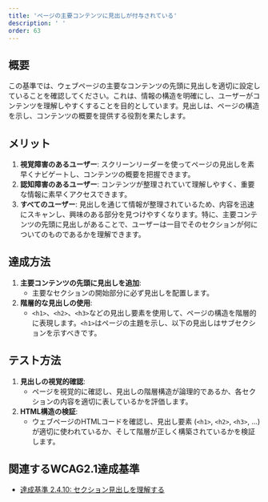 ```yaml
---
title: 'ページの主要コンテンツに見出しが付与されている'
description: ' '
order: 63
---
```


## 概要
この基準では、ウェブページの主要なコンテンツの先頭に見出しを適切に設定していることを確認してください。これは、情報の構造を明確にし、ユーザーがコンテンツを理解しやすくすることを目的としています。見出しは、ページの構造を示し、コンテンツの概要を提供する役割を果たします。


## メリット
1. **視覚障害のあるユーザー**: スクリーンリーダーを使ってページの見出しを素早くナビゲートし、コンテンツの概要を把握できます。
2. **認知障害のあるユーザー**: コンテンツが整理されていて理解しやすく、重要な情報に素早くアクセスできます。
3. **すべてのユーザー**: 見出しを通じて情報が整理されているため、内容を迅速にスキャンし、興味のある部分を見つけやすくなります。特に、主要コンテンツの先頭に見出しがあることで、ユーザーは一目でそのセクションが何についてのものであるかを理解できます。   

## 達成方法
1. **主要コンテンツの先頭に見出しを追加**:
    - 主要なセクションの開始部分に必ず見出しを配置します。
2. **階層的な見出しの使用**:
    - `<h1>`、`<h2>`、`<h3>`などの見出し要素を使用して、ページの構造を階層的に表現します。`<h1>`はページの主題を示し、以下の見出しはサブセクションを示すべきです。

## テスト方法
1. **見出しの視覚的確認**:
    - ページを視覚的に確認し、見出しの階層構造が論理的であるか、各セクションの内容を適切に表しているかを評価します。
2. **HTML構造の検証**:
    - ウェブページのHTMLコードを確認し、見出し要素 (`<h1>`, `<h2>`, `<h3>`, ...) が適切に使われているか、そして階層が正しく構築されているかを検証します。

## 関連するWCAG2.1達成基準
- [達成基準 2.4.10: セクション見出しを理解する](https://waic.jp/translations/WCAG21/Understanding/section-headings)
